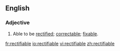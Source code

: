 ==English==
===Adjective===
{{en-adj}}
# Able to be [[rectify|rectified]]; [[correctable]]; [[fixable]].

[[fr:rectifiable]]
[[io:rectifiable]]
[[vi:rectifiable]]
[[zh:rectifiable]]